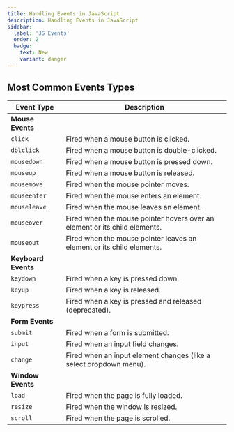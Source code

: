 ```yaml
---
title: Handling Events in JavaScript
description: Handling Events in JavaScript
sidebar:
  label: 'JS Events'
  order: 2
  badge:
    text: New
    variant: danger
---
```


## Most Common Events Types

| Event Type   | Description                                               |
|--------------|-----------------------------------------------------------|
| **Mouse Events** |                                                           |
| `click`                     | Fired when a mouse button is clicked.                                            |
| `dblclick`                  | Fired when a mouse button is double-clicked.                                     |
| `mousedown`                 | Fired when a mouse button is pressed down.                                       |
| `mouseup`                   | Fired when a mouse button is released.                                           |
| `mousemove`                 | Fired when the mouse pointer moves.                                              |
| `mouseenter`                | Fired when the mouse enters an element.                                          |
| `mouseleave`                | Fired when the mouse leaves an element.                                          |
| `mouseover`                 | Fired when the mouse pointer hovers over an element or its child elements.       |
| `mouseout`                  | Fired when the mouse pointer leaves an element or its child elements.            |
| **Keyboard Events**   |                                                     |
| `keydown`    | Fired when a key is pressed down.                          |
| `keyup`      | Fired when a key is released.                              |
| `keypress`   | Fired when a key is pressed and released (deprecated).     |
| **Form Events** |                                                       |
| `submit`     | Fired when a form is submitted.                            |
| `input`      | Fired when an input field changes.                         |
| `change`     | Fired when an input element changes (like a select dropdown menu).   |
| **Window Events** |                                                     |
| `load`       | Fired when the page is fully loaded.                       |
| `resize`     | Fired when the window is resized.                          |
| `scroll`     | Fired when the page is scrolled.                           |

